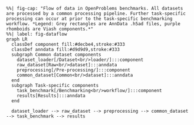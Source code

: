 ```mermaid
%%| fig-cap: "Flow of data in OpenProblems benchmarks. All datasets are processed by a common processing pipeline. Further task-specific processing can occur at prior to the task-specific benchmarking workflow. *Legend: Grey rectangles are AnnData .h5ad files, purple rhomboids are Viash components.*"
%%| label: fig-dataflow
graph LR
  classDef component fill:#decbe4,stroke:#333
  classDef anndata fill:#d9d9d9,stroke:#333
  subgraph Common dataset components
    dataset_loader[/Dataset<br/>loader/]:::component
    raw_dataset[Raw<br/>dataset]:::anndata
    preprocessing[/Pre-processing/]:::component
    common_dataset[Common<br/>dataset]:::anndata
  end
  subgraph Task-specific components
    task_benchmark[/Benchmarking<br/>workflow/]:::component
    results[Results]:::anndata
  end
  
  dataset_loader --> raw_dataset --> preprocessing --> common_dataset --> task_benchmark --> results
```
